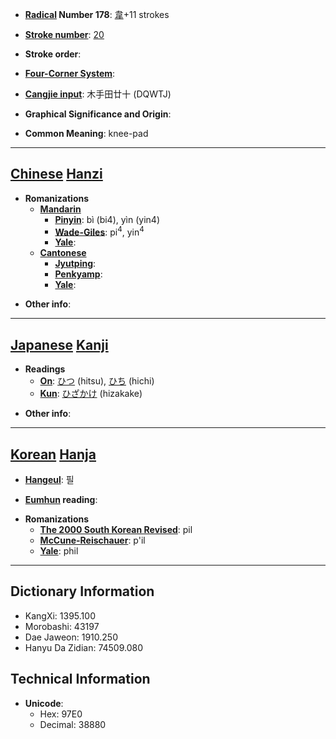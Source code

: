 * '''[[Wiktionary:Chinese radical index| Radical]] Number 178''': [[Wiktionary:Chinese radical index 韋|韋]]+11 strokes

* '''[[Wiktionary:Chinese total strokes index|Stroke number]]''': [[Wiktionary:Chinese total strokes index 20|20]]

* '''Stroke order''': 

* '''[[Wiktionary:Chinese four corner index|Four-Corner System]]''': 

* '''[[Wiktionary:Chinese Cangjie index|Cangjie input]]''': 木手田廿十 (DQWTJ)

* '''Graphical Significance and Origin''': 

* '''Common Meaning''': knee-pad

----

== [[Chinese]] [[Hanzi]] ==

* '''Romanizations'''
** '''[[Mandarin]]'''
*** '''[[Pinyin]]''': bì (bi4), yìn (yin4)
*** '''[[Wade-Giles]]''': pi<sup>4</sup>, yin<sup>4</sup>
*** '''[[Yale]]''': 
** '''[[Cantonese]]'''
*** '''[[Jyutping]]''':
*** '''[[Penkyamp]]''': 
*** '''[[Yale]]''': 

* '''Other info''': 

----

== [[Japanese]] [[Kanji]] ==

* '''Readings'''
** '''[[On]]''': [[ひつ]] (hitsu), [[ひち]] (hichi)
** '''[[Kun]]''': [[ひざかけ]] (hizakake)

* '''Other info''':  

----

== [[Korean]] [[Hanja]] ==

* '''[[Hangeul]]''': 필

* '''[[Eumhun]] reading''': 

* '''Romanizations'''
** '''[[The 2000 South Korean Revised Romanization|The 2000 South Korean Revised]]''': pil
** '''[[McCune-Reischauer]]''': p'il
** '''[[Yale]]''': phil

----

== Dictionary Information ==

* KangXi: 1395.100
* Morobashi: 43197
* Dae Jaweon: 1910.250
* Hanyu Da Zidian: 74509.080

== Technical Information ==

* '''Unicode''':
** Hex: 97E0
** Decimal: 38880